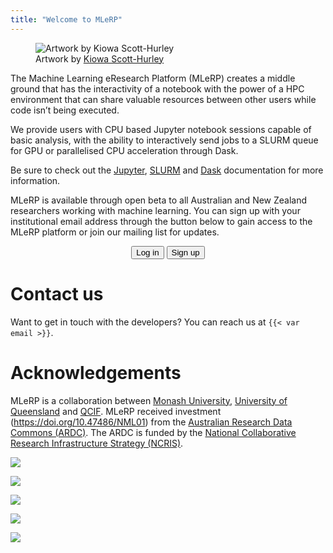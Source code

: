 ```yaml
---
title: "Welcome to MLeRP"
---
```


![Artwork by [Kiowa Scott-Hurley](https://kiowa-scott-hurley.github.io/tea-tech-and-trials/)](./images/cluster-cat.png)

The Machine Learning eResearch Platform (MLeRP) creates a middle ground that has the interactivity of a notebook with the power of a HPC environment that can share valuable resources between other users while code isn’t being executed.

We provide users with CPU based Jupyter notebook sessions capable of basic analysis, with the ability to interactively send jobs to a SLURM queue for GPU or parallelised CPU acceleration through Dask.

Be sure to check out the [Jupyter](https://docs.jupyter.org/en/latest/), [SLURM](https://slurm.schedmd.com/documentation.html) and [Dask](https://www.dask.org/) documentation for more information.

MLeRP is available through open beta to all Australian and New Zealand researchers working with machine learning. You can sign up with your institutional email address through the button below to gain access to the MLeRP platform or join our mailing list for updates.

<p style="text-align: center;">
    <button type="button" class="btn btn-primary btn-lg" onclick="window.location.href='https://mlerp.cloud.edu.au/launch';">Log in</button>
    <button type="button" class="btn btn-primary btn-lg" onclick="window.location.href='https://forms.gle/HuPk8ckmptq2LCaR7';">Sign up</button>
</p>

# Contact us
Want to get in touch with the developers? You can reach us at `{{< var email >}}`.

# Acknowledgements
MLeRP is a collaboration between [Monash University](https://www.monash.edu/), [University of Queensland](https://www.uq.edu.au/) and [QCIF](https://www.qcif.edu.au/). MLeRP received investment ([https://doi.org/10.47486/NML01](https://doi.org/10.47486/NML01)) from the [Australian Research Data Commons (ARDC)](https://ardc.edu.au/). The ARDC is funded by the [National Collaborative Research Infrastructure Strategy (NCRIS)](https://www.education.gov.au/ncris).

::: {layout-ncol=3 layout-valign="center"}

[![](/images/logos/monash-logo-mono.svg){#monash}](https://www.monash.edu/)

[![](/images/logos/uq.png){#uq}](https://www.uq.edu.au/)

[![](/images/logos/qcif.png){#qcif}](https://www.qcif.edu.au/)

:::

::: {layout-ncol=3 layout-valign="bottom"}

[![](/images/logos/ardc.png){#ardc}](https://ardc.edu.au/)

[![](/images/logos/ncris.png){#ncris}](https://www.education.gov.au/ncris)

:::